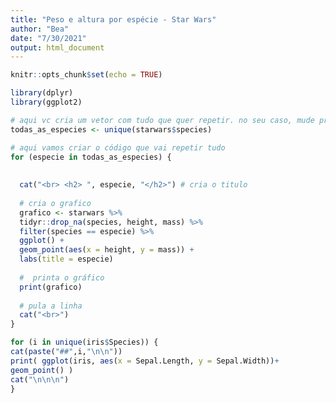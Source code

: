 ```yaml
---
title: "Peso e altura por espécie - Star Wars"
author: "Bea"
date: "7/30/2021"
output: html_document
---
```


```r
knitr::opts_chunk$set(echo = TRUE)
```

```r
library(dplyr)
library(ggplot2)
```

```r
# aqui vc cria um vetor com tudo que quer repetir. no seu caso, mude pra municipios
todas_as_especies <- unique(starwars$species) 

# aqui vamos criar o código que vai repetir tudo
for (especie in todas_as_especies) {
  
  
  cat("<br> <h2> ", especie, "</h2>") # cria o titulo
  
  # cria o grafico
  grafico <- starwars %>% 
  tidyr::drop_na(species, height, mass) %>% 
  filter(species == especie) %>% 
  ggplot() +
  geom_point(aes(x = height, y = mass)) + 
  labs(title = especie)
  
  #  printa o gráfico
  print(grafico)
  
  # pula a linha
  cat("<br>")
}
```


```r
for (i in unique(iris$Species)) {
cat(paste("##",i,"\n\n"))
print( ggplot(iris, aes(x = Sepal.Length, y = Sepal.Width))+
geom_point() )
cat("\n\n\n")
}
```

